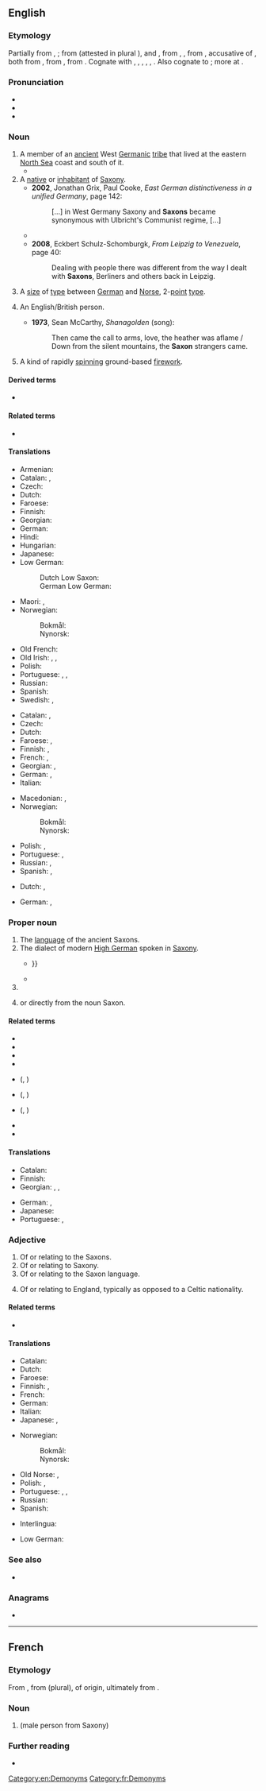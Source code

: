{{also|saxon}}
==English==
{{wikipedia}}

===Etymology===
Partially from {{inh|en|enm|Saxe}}, {{l|enm|Sax}}; from {{inh|en|ang|*Seaxa}} (attested in plural {{m|ang|Seaxan}}), and {{m|enm|Saxoun}}, from {{der|en|fro||*Saxoun}}, {{m|fro|Saxon||Saxon}}, from {{der|en|LL.|Saxonem}}, accusative of {{m|la|Saxo||a Saxon}}, both from {{der|en|gmw-pro|*sahs}}, from {{der|en|gem-pro|*sahsą||rock, knife}}, from {{der|en|ine-pro|*sek-||to cut}}. Cognate with {{cog|gml|sasse||someone speaking Saxon, i.e. (Middle) Low German}}, {{cog|ang|Seaxa||a Saxon}}, {{cog|goh|Sahso||a Saxon}}, {{cog|is|Saxi||a Saxon}}, {{cog|et|saks||lord; German}}, {{cog|fi|Saksa||Germany}}. Also cognate to {{cog|ang|seax||a knife, hip-knife, an instrument for cutting, a short sword, dirk, dagger}}; more at {{l|en|sax}}.

===Pronunciation===
* {{IPA|en|/ˈsæksən/}}
* {{audio|en|en-us-Saxon.ogg|Audio (US)}}
* {{rhymes|en|æksən}}

===Noun===
{{en-noun}}

# A member of an [[ancient]] West [[Germanic]] [[tribe]] that lived at the eastern [[North Sea]] coast and south of it.
#*{{quote-book|en|title= The history of Wallingford|volume=1|author=John Kirby Hedges |year=1881 |page=170|url= https://books.google.co.nz/books?id=HfcGAAAAQAAJ |passage=Kenett states that the military works still known by the name of Tadmarten Camp and Hook-Norton Barrow were cast up at this time ; the former, large and round, is judged to be a fortification of the Danes, and the latter, being smaller and rather a quinquangle than a square, of the '''Saxons'''.}}
# A [[native]] or [[inhabitant]] of [[Saxony]].
#* '''2002''', Jonathan Grix, Paul Cooke, ''East German distinctiveness in a unified Germany'', page 142:
#*: [...] in West Germany Saxony and '''Saxons''' became synonymous with Ulbricht's Communist regime, [...]
#* {{quote-book|en|year=2005|author=Judd Stitziel|title=Fashioning socialism: clothing, politics, and consumer culture|page=69|passage=The film taught that socialist competition, through encouraging the collaboration of both men and women and '''Saxons''' and Berliners, could overcome the natural antagonism between male industrial mass production and female fashion.}}
#* '''2008''', Eckbert Schulz-Schomburgk, ''From Leipzig to Venezuela'', page 40:
#*: Dealing with people there was different from the way I dealt with '''Saxons''', Berliners and others back in Leipzig.
# {{senseid|en|printing}} {{lb|en|uncountable|US|_|printing|rare|dated}} A [[size]] of [[type]] between [[German]] and [[Norse]], 2-[[point]] [[type]].
# {{lb|en|Ireland|Wales|poetic}} An English/British person.
#* '''1973''', Sean McCarthy, ''Shanagolden'' (song):
#*: Then came the call to arms, love, the heather was aflame / Down from the silent mountains, the '''Saxon''' strangers came.
# A kind of rapidly [[spin]]ning ground-based [[firework]].

====Derived terms====
* {{l|en|Transylvanian Saxon}}

====Related terms====
* {{l|en|Anglo-Saxon}}

====Translations====
{{trans-top|member of Saxon tribe}}
* Armenian: {{t|hy|սաքս}}
* Catalan: {{t+|ca|saxó|m}}, {{t+|ca|saxona|f}}
* Czech: {{t+|cs|Sas|m}}
* Dutch: {{t+|nl|Saks|m}}
* Faroese: {{t|fo|saksi|m}}
* Finnish: {{t+|fi|saksi}}
* Georgian: {{t|ka|საქსონი}}
* German: {{t+|de|Sachse|m}}
* Hindi: {{t+|hi|सैक्सन|m}}
* Hungarian: {{t+|hu|szász}}
* Japanese: {{t|ja|サクソン人|tr=sakuson jin}}
* Low German:
*: Dutch Low Saxon: {{t|nds-nl|Sas|m}}
*: German Low German: {{t|nds-de|Sas|m}}
{{trans-mid}}
* Maori: {{t|mi|Hakiana}}, {{t|mi|Hakihona}}
* Norwegian:
*: Bokmål: {{t+|nb|sakser|m}}
*: Nynorsk: {{t|nn|saksar|m}}
* Old French: {{t|fro|Saiscon|m}}
* Old Irish: {{t|sga|Saxa|m}}, {{t|sga|Saxanach|m}}, {{t|sga|Sagsach|m}}
* Polish: {{t+|pl|Sas|m}}
* Portuguese: {{t+|pt|saxão|m}}, {{t|pt|saxônio|m}}, {{t|pt|saxônico|m}}
* Russian: {{t+|ru|сакс|m}}
* Spanish: {{t+|es|sajón|m}}
* Swedish: {{t+|sv|saxare|c}}, {{t+|sv|sachsare|c}}
{{trans-bottom}}

{{trans-top|native or inhabitant of Saxony}}
* Catalan: {{t+|ca|saxó|m}}, {{t+|ca|saxona|f}}
* Czech: {{t+|cs|Sas|m}}
* Dutch: {{t+|nl|Saks|m}}
* Faroese: {{t|fo|saksi|m}}, {{t|fo|sakslendingur|m}}
* Finnish: {{t+|fi|saksi}}, {{t|fi|saksilainen}}
* French: {{t+|fr|Saxon|m}}, {{t+|fr|Saxonne|f}}
* Georgian: {{t|ka|საქსონიელი}}, {{t|ka|საქსონელი}}
* German: {{t+|de|Sachse|m}}, {{t+|de|Sächsin|f}}
* Italian: {{t+|it|sassone|m|f}}
{{trans-mid}}
* Macedonian: {{t|mk|Саксонец|m}}, {{t|mk|Саксонка|f}}
* Norwegian:
*: Bokmål: {{t+|nb|sakser|m}}
*: Nynorsk: {{t|nn|saksar|m}}
* Polish: {{t+|pl|Sas|m}}, {{t+|pl|Saksończyk|m}}
* Portuguese: {{t+|pt|saxão|m}}, {{t|pt|saxônio|m}}
* Russian: {{t+|ru|саксо́нец|m}}, {{t+|ru|саксо́нка|f}}
* Spanish: {{t+|es|sajón|m}}, {{t+|es|sajona|f}}
{{trans-bottom}}

{{trans-top|2-point type}}
* Dutch: {{t|nl|non plus ultra}}, {{t|nl|vierde petit}}
{{trans-mid}}
* German: {{t|de|Non Plus Ultra}}, {{t|de|Viertelpetit}}
{{trans-bottom}}

===Proper noun===
{{en-proper noun}}

# The [[language]] of the ancient Saxons.
# The dialect of modern [[High German]] spoken in [[Saxony]].
#* {{quote-book|en|year=2014|author=Marco Polo|title=Dresden Marco Polo Guide|isbn=382970755X|page=21|passage=Not everyone from the former GDR states are '''Saxons''' – and they do not all speak '''Saxon''', {{...}}}}
#* {{quote-book|en|year=2014|author=Gaston Dorren|title=Lingo: A Language Spotter's Guide to Europe|isbn=1782831398|passage=But does this mean that Germans nowadays speak '''Saxon'''? Far from it, in fact; '''Saxon''' is the most widely despised dialect in Germany, by a wide margin.}}
# {{surname|en}}
# {{given name|en|male|from=surnames|usage=modern}} or directly from the noun Saxon.

====Related terms====
{{sense|ancient Saxons' language}}
* {{l|en|Anglo-Saxon}}
* {{l|en|West Saxon}}
* {{l|en|Semi-Saxon}}
* {{l|en|Scoto-Saxon}}

* {{l|en|Old Saxon}} ({{l|en|Old Low Saxon}}, {{l|en|Old Low German}})
* {{l|en|Middle Saxon}} ({{l|en|Middle Low Saxon}}, {{l|en|Middle Low German}})
* {{l|en|New Saxon}} ({{l|en|New Low Saxon}}, {{l|en|New Low German}})

{{sense|High German dialect}}
* {{l|en|Upper Saxon}}
* {{l|en|Transylvanian Saxon}}

====Translations====
{{trans-top|language of the Saxons}}
* Catalan: {{t+|ca|saxó|m}}
* Finnish: {{t+|fi|saksi}}
* Georgian: {{t|ka|ძველი საქსონური}}, {{t|ka|ძველი საქსონური ენა}}, {{t|ka|საქსონური ენა}}
{{trans-mid}}
* German: {{t|de|Sächsisch|n}}, {{t+|de|Altsächsisch|n}}
* Japanese: {{t|ja|サクソン語|tr=sakuson go}}
* Portuguese: {{t+|pt|saxão|m}}, {{t|pt|saxônico|m}}
{{trans-bottom}}

===Adjective===
{{en-adj|-}}

# Of or relating to the Saxons.
# Of or relating to Saxony.
# Of or relating to the Saxon language.
# {{lb|en|Ireland|Wales|poetic}} Of or relating to England, typically as opposed to a Celtic nationality.

====Related terms====
* {{l|en|Anglo-Saxon}}

====Translations====
{{trans-top|of Saxons, Saxony or Saxon language}}
* Catalan: {{t+|ca|saxó}}
* Dutch: {{t+|nl|Saksisch}}
* Faroese: {{t|fo|saksiskur}}
* Finnish: {{t|fi|saksilainen}}, {{t|fi|[[saksi]]-}}
* French: {{t+|fr|saxon}}
* German: {{t+|de|sächsisch}}
* Italian: {{t+|it|sassone}}
* Japanese: {{t|ja|サクソン語の|tr=sakuson go no}} {{qualifier|language}}, {{t|ja|サクソン族の|tr=sakuson zoku no}} {{qualifier|of tribe}}
{{trans-mid}}
* Norwegian:
*: Bokmål: {{t+|nb|saksisk}}
*: Nynorsk: {{t|nn|saksisk}}
* Old Norse: {{t|non|saxlenzkr}}, {{t|non|saxneskr}}
* Polish: {{t+|pl|saksoński}}, {{t+|pl|saski}}
* Portuguese: {{t+|pt|saxão}}, {{t|pt|saxônio}}, {{t|pt|saxônico}}
* Russian: {{t+|ru|саксо́нский}}
* Spanish: {{t+|es|sajón}}
{{trans-bottom}}

{{checktrans-top}}
* Interlingua: {{t-check|ia|saxone}}
{{trans-mid}}
* Low German: {{t-check|nds|Sassen}}
{{trans-bottom}}

===See also===
* {{l|en|Saxonian}}

===Anagrams===
* {{anagrams|en|a=anosx|Axson|Naxos|axons}}

[[Category:en:Demonyms]]

----

==French==

===Etymology===
From {{inh|fr|fro|Saxon}}, from {{inh|fr|LL.|Saxones}} (plural), of {{der|fr|gmw|-}} origin, ultimately from {{der|fr|gmw-pro|*sahsō}}.

===Noun===
{{fr-noun|m|Saxons|f=Saxonne}}

# {{l|en|Saxon}} (male person from Saxony)

===Further reading===
* {{R:TLFi}}

[[Category:fr:Demonyms]]